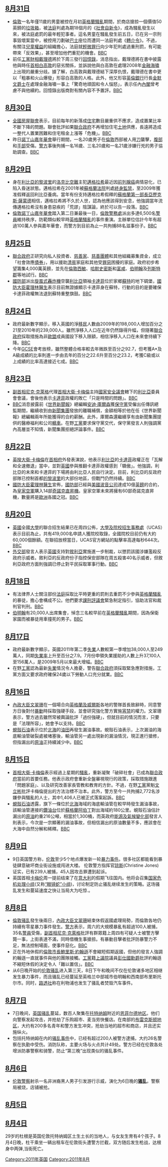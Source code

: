 <noinclude>{{monthInUK|2011|8}}</noinclude>
==[[8月31日|8月31日]]==
* [[倫敦|倫敦]]一名年僅11歲的男童被控在月初[[2011年英格蘭騷亂|英格蘭騷亂]]期間，於商店搶掠一個價值50英鎊的[[垃圾箱|垃圾箱]]，被[[法庭|法庭]]判處為期18個月的《[[社會自新令|社會自新令]]》，成為騷亂發生以來，被法庭處罰的最年輕犯事者。這名男童在騷亂發生前五日，已在另一宗刑事毀壞案當中，被控用刀劃破[[巴士|巴士]]座位而遭同一法庭判處《[[轉介令|轉介令]]》。不過，有關注[[兒童權利|兒童權益]]的組織擔心，法庭就[[輕微罪行|輕微罪行]]向少年犯判處過重刑罰，有可能帶來「反效果」，甚至增加他們重犯的機會。[http://www.bbc.co.uk/news/uk-england-london-14732986 BBC]
* 前任[[英國工黨|工黨]][[英國財相|財相]][[戴理德|戴理德]]將於下周三發行[[回憶錄|回憶錄]]，消息指出，戴理德將在書中披露他與時任[[英國首相|首相]][[白高敦|白高敦]]的惡劣關係，並訴說他與白高敦在處理2008年[[金融海嘯|金融海嘯]]上出現的嚴重分歧。據了解，白高敦與戴理德結下深厚仇恨，戴理德在書中更以「粗暴和火山爆發」形容白高敦的人格。此外，他又形容[[英倫銀行|英倫銀行]]行長[[金默文|金默文爵士]]在處理金融海嘯一事上「驚奇地頑固和令人惱怒」，表示任內[[白高敦內閣|內閣]]曾考慮不與他續約。回憶錄出版商對有關內容不予置評。[http://www.bbc.co.uk/news/uk-politics-14732694 BBC]

==[[8月30日|8月30日]]==
* [[全國房屋聯會|全國房屋聯會]]表示，目前每年的新落成[[住宅|住宅]]數目嚴重供不應求，造成置業比率不斷下降的問題。聯會批評如果[[卡梅倫內閣|聯合政府]]不再增加住宅[[土地|土地]]供應，長遠將造成一整代人置業困難和住宅租金上漲等「危機」。[http://www.bbc.co.uk/news/business-14708841 BBC]
* 昨日[[諾丁山嘉年華會|諾丁山嘉年華會]]舉行期間，一名20歲男子在[[倫敦|倫敦]]西部被人用[[刀|刀]]襲擊，[[腹部|腹部]]和[[手部|手部]]受傷。[[倫敦警務處|警方]]事後拘捕一名16歲、三名20歲和一名21歲涉嫌行兇的男子協助調查。[http://www.bbc.co.uk/news/uk-england-london-14716306 BBC]

==[[8月29日|8月29日]]==
* 身在[[利比亞|利比亞]][[的黎波里|的黎波里]]的[[洛克比空難|洛克比空難]]主犯[[阿卜杜拉·巴塞特·阿里·邁格拉希|邁格拉希]]最近因[[前列腺癌|前列腺癌]]病情惡化，已陷入昏迷狀態。邁格拉希在2001年被[[蘇格蘭|蘇格蘭]][[法院|法院]]判處[[終身監禁|終身監禁]]，至2009年獲准假釋返回利比亞養病。當年有份支持邁格拉希假釋的[[蘇格蘭第一部長|蘇格蘭第一部長]][[亞歷克斯·薩蒙德|亞歷克斯·薩蒙德]]相信，邁格拉希將不久於人世，認為他應該得到安息，他強調當年流傳邁格拉希沒有身患惡疾的「荒謬」陰謀論，終於可以告一段落。[http://www.bbc.co.uk/news/world-africa-14705838 BBC]
* [[倫敦|倫敦]][[諾丁山嘉年華會|諾丁山嘉年華會]]踏入第二日兼最後一日，[[倫敦警務處|倫敦警務處]]派出多達6,500名[[警員|警員]]維持秩序，防範類似較早時[[2011年英格蘭騷亂|英格蘭騷亂]]的事件重演。主辦單位估計今年有超過100萬人參與嘉年華會，而警方到目前為止一共拘捕88名滋事份子。[http://www.bbc.co.uk/news/uk-england-london-14706924 BBC]

==[[8月25日|8月25日]]==
* [[卡梅倫內閣|聯合政府]]正研究向私人投資者、[[慈善家|慈善家]]、[[慈善團體|慈善團體]]和其他組織募集資金，成立「社會效應[[債券|債券]]」，用以援助[[貧窮|清貧]]家庭和其他受[[罪惡|罪惡]]困擾的家庭。政府初步希望籌集4,000萬英鎊，並先在[[倫敦|倫敦]][[西敏|西敏]]、[[哈默史密斯|哈默史密斯]]和[[哈默史密斯-富勒姆區|富咸]]、[[伯明翰|伯明翰]]及[[列斯特郡|列斯特郡]]等地試行。[http://www.bbc.co.uk/news/uk-politics-14663564 BBC]
* [[國防部_(英國)|國防部]]派出[[龍捲風戰鬥轟炸機|旋風式轟炸機]]空襲[[利比亞|利比亞]]領袖[[卡達菲|卡達菲]]位於家鄉[[蘇特|蘇特]]的地下碉堡，[[國防大臣|國防大臣]][[霍理林|霍理林醫生]]表示目前無證據顯示卡達菲身在蘇特，行動的目的是要確保卡達菲政權無法退到蘇特重整旗鼓。[http://www.bbc.co.uk/news/world-africa-14677754 BBC]

==[[8月24日|8月24日]]==
* 政府最新數字顯示，移入英國的淨[[移民|移民]]人數由2009年的198,000人增加百分之21至2010年的239,000人。雖然淨移入人口在近年仍然錄得升幅，但隨著[[卡梅倫內閣|聯合政府]]採取措施為非[[歐盟|歐盟]]成員國設下移入限額，相信淨移入人口在未來會持續下降。[http://www.bbc.co.uk/news/uk-14663354 BBC]
* 今年[[GCSE|GCSE]]會考放榜，雖然整體合格率較去年微跌至百分之92.7，但考獲A*及A級成績的比率則進一步由去年的百分之22.6升至百分之23.2，考獲C級或以上成績的比率高達接近七成。[http://www.bbc.co.uk/news/education-14661746 BBC]

==[[8月23日|8月23日]]==
* [[英國副首相|副首相]][[尼克·克萊格|尼克·克萊格]]代理[[英國首相|首相]][[大衛·卡梅倫|大衛·卡梅倫]]主持[[國家安全議會|國家安全議會]]轄下的[[利比亞|利比亞]]委員會會議，會後他表示[[卡達菲|卡達菲]]政權的敗亡「只是時間的問題」。[http://www.bbc.co.uk/news/uk-politics-14625484 BBC]
* [[BBC|BBC]]消息披露前《[[世界新聞報|世界新聞報]]》總編輯[[安迪·庫爾森|安迪·庫爾森]]獲[[英國保守黨|保守黨]]受僱出任傳訊總監期間，繼續收到由[[新聞集團|新聞集團]]發放的離職補償，金額相等於他在任《世界新聞報》總編輯兩年所能獲得的合約薪酬。此外，庫爾森還繼續享有由新聞集團提供的醫療福利和公司[[轎車|轎車]]。在野[[英國工黨|工黨]]要求保守黨交代，保守黨發言人則強調黨內高層並不知情，新聞集團拒絕評論事件。[http://www.bbc.co.uk/news/uk-14627871 BBC]

==[[8月22日|8月22日]]==
* [[英揆|英揆]][[大衛·卡梅倫|大衛·卡梅倫]]在[[唐寧街10號|首相府]]外發表演說，他表示[[利比亞|利比亞]]的[[卡達菲|卡達菲]]政權正在「瓦解和全速撤退」當中，並對[[英國|英國]]參與推翻卡達菲政權感到「驕傲」。他強調，利比亞的未來和卡達菲的下場將由利比亞人民自行決定。目前，利比亞的反政府部隊已控制首都[[的黎波里|的黎波里]]的大部份地區，但戰鬥仍然持續。[http://www.bbc.co.uk/news/uk-14610508 BBC] 
* [[國防大臣|國防大臣]][[霍理林|霍理林醫生]]宣佈，[[國防部_(英國)|國防部]]已經與[[美國|美國]][[波音公司|波音公司]]達成10億[[英鎊|英鎊]]的合約，為[[皇家空軍|皇家空軍]]購入14部[[CH-47直升機|奇諾克直昇機]]。皇家空軍未來將擁有60部奇諾克直昇機，數量將是[[歐洲|歐洲]]各國之冠。[http://www.bbc.co.uk/news/uk-14616028 BBC]

==[[8月20日|8月20日]]==
* [[英國|英國]]全國[[大學|大學]]的聯合招生結果已在周四公佈，[[大學及院校招生事務處|大學及院校招生事務處]]（UCAS）表示目前為止，共有419,000名申請人獲院校取錄，全國院校目前仍有大約60,000個餘額。在聯招放榜當日，UCAS官方網站的點擊率高達每秒644次。[http://www.bbc.co.uk/news/education-14600749 BBC]
* [[英國外交部|外交部]]發言人表示[[英國|英國]]支持對[[敘利亞|敘利亞]]實施進一步制裁，以懲罰該國涉嫌濫殺反政府示威者。敘利亞的反政府份子指控保安部隊在周五殺害40名示威者，但敘利亞政府方面則強調已停止對平民採取軍事行動。[http://www.bbc.co.uk/news/uk-politics-14601293 BBC]

==[[8月18日|8月18日]]==
* 有法律界人士關注部份[[法庭|法庭]]採取比平時更重的罰則去重罰不少參與[[2011年英格蘭騷亂|英格蘭騷亂]]的暴徒，擔心會構成不公。他們要求[[課刑評議會|課刑評議會]]緊急制定指引，協助法官和裁判官判刑。[http://www.bbc.co.uk/news/uk-politics-14565437 BBC]
* [[伯明翰|伯明翰]]有20,000人出席集會，悼念三名較早前在[[2011年英格蘭騷亂|英格蘭騷亂]]期間，因為保衛家園而被暴徒用車撞死的男子。[http://www.bbc.co.uk/news/uk-england-birmingham-14565750 BBC]

==[[8月17日|8月17日]]==
* 政府最新數字顯示，英國2011年第二季[[失業|失業]]人數較第一季增加38,000人至249萬人，同期[[失業率|失業率]]上升至百分之7.9。7月份申領失業援助的人數上升37,100人至156萬人，是2009年5月以來最大增幅。[http://www.bbc.co.uk/news/business-14555264 BBC]
* 在野[[英國工黨|工黨]]認為最新[[失業|失業]]情況令人擔憂，警告[[卡梅倫內閣|聯合政府]]須採取緊急應對措施，工黨方面又要求政府確保24歲以下勞動人口充分就業。[http://www.bbc.co.uk/news/uk-politics-14558369 BBC]

==[[8月16日|8月16日]]==
* [[內政大臣|內政大臣]][[文翠珊|文翠珊]]在一個場合向[[英格蘭及威爾斯|英格蘭及威爾斯]]各地的警隊首長致辭時，同意警方日後對付[[暴動|暴動]]時採取強硬手段，並會研究強化警方實施[[宵禁|宵禁]]的權力。文翠珊表示，警方過去雖然常被輿論批評「過份強硬」，但就目前的情況而言，只要是「法理所容」，她會予以支持。[http://www.bbc.co.uk/news/uk-14538252 BBC]
* [[荷蘭皇家蜆殼集團|蜆殼石油]]表示位於[[北海_(大西洋)|北海]]的[[北海油田|油田]]再發生漏油事故。蜆殼石油表示，上次漏油的海底輸油管破裂處被堵塞後，輸油管另一處出現新的漏油情況，現正進行搶修，但指漏出的[[原油|原油]]正持續減少中。[http://www.bbc.co.uk/news/uk-scotland-north-east-orkney-shetland-14540288 BBC]

==[[8月15日|8月15日]]==
* [[英國首相|首相]][[大衛·卡梅倫|大衛·卡梅倫]]表示經過上星期的[[2011年英格蘭騷亂|騷亂]]，重新凝聚「破碎社會」已成為[[卡梅倫內閣|聯合政府]]當前的首要任務。他表示政府會重新全盤審視現行的政策，採取措施跟進「問題家庭」、以及研究改善家長管教和教育的方針。不過，在野[[英國工黨|工黨]]黨魁[[文立彬|文立彬]]批評卡梅倫提出的方法治標不治本。此外，警方至今一共拘捕2,772名涉嫌參與騷亂的人士，其中1,406人已被正式落案起訴。[http://www.bbc.co.uk/news/uk-politics-14524834 BBC]
* [[荷蘭皇家蜆殼集團|蜆殼石油]]透露，旗下一條位於[[北海_(大西洋)|北海]]海域的海底輸油管在較早時發生漏油事故，該輸油管連接的[[鑽油台|鑽油台]]位於[[蘇格蘭|蘇格蘭]][[阿伯丁|阿伯丁]]對出海域約180公里。蜆殼石油估計漏出的[[原油|原油]]約重216公噸，相當於1,300桶，而英政府[[能源及氣候變化部|能源及氣候變化部]]發言人則表示，今次是一宗顯著的漏油事故，但相信漏出的原油數量不多，應該會在大海中自然分解和稀釋。[http://www.bbc.co.uk/news/uk-scotland-north-east-orkney-shetland-14532112 BBC]

==[[8月9日|8月9日]]==
* 9日英国警方称，[[伦敦|伦敦]]至少5个地点爆发新一轮[[2011年英国骚乱|暴力事件]]。很多社区都能看到暴徒肆意破坏商业街设施或闯进大楼。 伦敦警方指挥官[[琼斯|琼斯]](Christine Jones)证实，已有239人被捕，45人因攻击罪遭到起诉。
* 英国首相[[卡梅伦|卡梅伦]]周一提前结束了在[[意大利|意大利]]的假期飞往国内。他将会召集[[国家危机处理小组|国家危机处理小组]](又称[[“眼镜蛇”小组|“眼镜蛇”小组]])，讨论制定防止骚乱继续发生的策略。这场骚乱发生和蔓延速度之快让当局大为吃惊.。

==[[8月8日|8月8日]]==
* [[倫敦|倫敦]][[2011年英国骚乱|骚乱]]發生後兩日，[[內政大臣|內政大臣]][[文翠珊|文翠珊]]結束休假返國處理局勢，而倫敦各地仍持續有零星暴力事件發生。[[倫敦警務處|警方]]表示，周六的大規模暴亂有超過100人被捕，35名[[警員|警員]]受傷，[[英國副首相|副首相]][[尼克·克萊格|尼克·克萊格]]批評有群眾籍上周四有可疑人士被警方擊斃一事，上街表達不滿，同時借機生事搶掠。有暴動目擊者批評防暴警力不足，無法控制場面，使事件惡化。[http://www.bbc.co.uk/news/uk-england-london-14442935 BBC]
* 正在外地休假的[[倫敦市長|倫敦市長]][[鮑里斯·約翰遜|鮑里斯·約翰遜]]不會縮短假期返國，但他的發言人強調約翰遜一直就事件與他的團隊接觸。[[英國工黨|工黨]]籍[[英國上議院|上議院]]議員[[彭仕國|彭仕國勳爵]]批評約翰遜不縮短休假的決定令人「難以置信」。[http://www.bbc.co.uk/news/uk-politics-14444067 BBC]
*从6日晚开始的[[2011年英国骚乱|伦敦骚乱]]进入第三天，8日下午和晚间不仅在伦敦诸多地区相继发生暴力事件，而且骚乱已经蔓延至英格兰中部城市伯明翰和西南部布里斯托尔市。同时，[[路透社|路透社]]称在利物浦也发生了骚乱者焚毁汽车事件。
==[[8月7日|8月7日]]==
*7日晚间，[[2011年英国骚乱|英国骚乱]]蔓延，数百人聚集在[[托特纳姆|托特纳姆]]附近的[[恩菲尔德地区|恩菲尔德地区]]。他们向警察发起攻击，并抢劫了乐购超市、麦当劳快餐店。在南部的[[布雷克斯顿地区|布雷克斯顿地区]]，大约有200多名青年和警方发生冲突，抢劫当地的超市和商店，并且还实施纵火。
*包括托特纳姆在内的[[骚乱事件|骚乱事件]]中，已经有超过200人被警方逮捕，大约26名警察在执勤中受伤。消防队称，主要火场与火点共计49处。警方已经在伦敦各处增派防暴警察和骑警，防止“第三晚”出现类似的骚乱事件。
==[[8月6日|8月6日]]==
* [[伦敦|伦敦]][[警察|警察]]射杀一名非洲裔黑人男子引发游行示威，演化为6日晚的'''[[2011年英国骚乱|骚乱]]'''，警察局被烧，店铺被抢。

==[[8月5日|8月5日]]==

==[[8月4日|8月4日]]==
29岁的杜根是英国伦敦托特纳姆区土生土长的当地人，与女友生育有4个孩子。8月4日晚，杜干乘坐一辆出租车在伦敦街头遭警方拦截，双方随后发生枪战，达根身中两弹,当街死亡。
<noinclude>
{{Portal:英國新聞動態/footer}}

</noinclude>
[[Category:2011年英国|Category:2011年英国]]
[[Category:2011年8月|Category:2011年8月]]